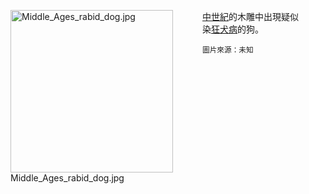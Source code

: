 <div style="float:left;margin-right:0.5em;">
[[File:Middle_Ages_rabid_dog.jpg|260px]]
</div>
[[中世紀|中世紀]]的木雕中出現疑似染[[狂犬病|狂犬病]]的狗。

<small>圖片來源：未知</small>